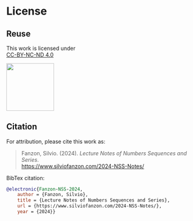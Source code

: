 # License {.unnumbered}

## Reuse {.unnumbered}

This work is licensed under  
[CC-BY-NC-ND 4.0](http://creativecommons.org/licenses/by-nc-nd/4.0/)



![](/images/by-nc-nd.png){width=1.3in}



## Citation {.unnumbered}

For attribution, please cite this work as:

> Fanzon, Silvio. (2024). *Lecture Notes of Numbers Sequences and Series*.  
[https://www.silviofanzon.com/2024-NSS-Notes/](https://www.silviofanzon.com/2024-NSS-Notes/)


BibTex citation:


```bibtex
@electronic{Fanzon-NSS-2024,
	author = {Fanzon, Silvio},
	title = {Lecture Notes of Numbers Sequences and Series},
	url = {https://www.silviofanzon.com/2024-NSS-Notes/},
	year = {2024}}
```